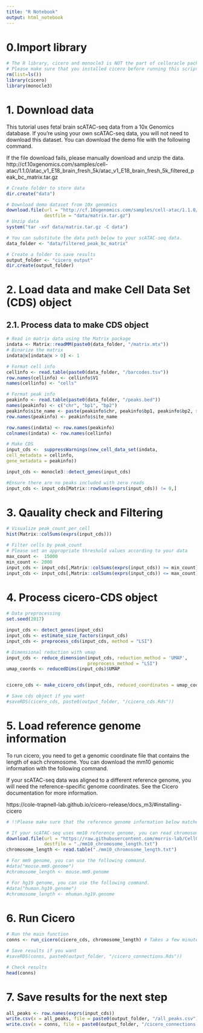 ```yaml
---
title: "R Notebook"
output: html_notebook
---
```

# 0.Import library
```r
# The R library, cicero and monocle3 is NOT the part of celloracle package. Please install them yourself if you use this notebook.
# Please make sure that you installed cicero before running this script
rm(list=ls())
library(cicero)
library(monocle3)

```

# 1. Download data

This tutorial uses fetal brain scATAC-seq data from a 10x Genomics database. If you’re using your own scATAC-seq data, you will not need to download this dataset.
You can download the demo file with the following command. 

If the file download fails, please manually download and unzip the data.
http://cf.10xgenomics.com/samples/cell-atac/1.1.0/atac_v1_E18_brain_fresh_5k/atac_v1_E18_brain_fresh_5k_filtered_peak_bc_matrix.tar.gz

```r
# Create folder to store data
dir.create("data")

# Download demo dataset from 10x genomics 
download.file(url = "http://cf.10xgenomics.com/samples/cell-atac/1.1.0/atac_v1_E18_brain_fresh_5k/atac_v1_E18_brain_fresh_5k_filtered_peak_bc_matrix.tar.gz",
              destfile = "data/matrix.tar.gz")
# Unzip data
system("tar -xvf data/matrix.tar.gz -C data")
```

```r
# You can substitute the data path below to your scATAC-seq data.
data_folder <- "data/filtered_peak_bc_matrix"

# Create a folder to save results
output_folder <- "cicero_output"
dir.create(output_folder)
```


# 2. Load data and make Cell Data Set (CDS) object 
## 2.1. Process data to make CDS object

```r
# Read in matrix data using the Matrix package
indata <- Matrix::readMM(paste0(data_folder, "/matrix.mtx")) 
# Binarize the matrix
indata@x[indata@x > 0] <- 1

# Format cell info
cellinfo <- read.table(paste0(data_folder, "/barcodes.tsv"))
row.names(cellinfo) <- cellinfo$V1
names(cellinfo) <- "cells"

# Format peak info
peakinfo <- read.table(paste0(data_folder, "/peaks.bed"))
names(peakinfo) <- c("chr", "bp1", "bp2")
peakinfo$site_name <- paste(peakinfo$chr, peakinfo$bp1, peakinfo$bp2, sep="_")
row.names(peakinfo) <- peakinfo$site_name

row.names(indata) <- row.names(peakinfo)
colnames(indata) <- row.names(cellinfo)

# Make CDS
input_cds <-  suppressWarnings(new_cell_data_set(indata,
cell_metadata = cellinfo,
gene_metadata = peakinfo))

input_cds <- monocle3::detect_genes(input_cds)

#Ensure there are no peaks included with zero reads
input_cds <- input_cds[Matrix::rowSums(exprs(input_cds)) != 0,] 
```

# 3. Qauality check and Filtering
```r
# Visualize peak_count_per_cell
hist(Matrix::colSums(exprs(input_cds)))
```

```r
# Filter cells by peak_count
# Please set an appropriate threshold values according to your data 
max_count <-  15000
min_count <- 2000
input_cds <- input_cds[,Matrix::colSums(exprs(input_cds)) >= min_count] 
input_cds <- input_cds[,Matrix::colSums(exprs(input_cds)) <= max_count] 

```


# 4. Process cicero-CDS object

```r
# Data preprocessing
set.seed(2017)

input_cds <- detect_genes(input_cds)
input_cds <- estimate_size_factors(input_cds)
input_cds <- preprocess_cds(input_cds, method = "LSI")

# Dimensional reduction with umap
input_cds <- reduce_dimension(input_cds, reduction_method = 'UMAP', 
                              preprocess_method = "LSI")
umap_coords <- reducedDims(input_cds)$UMAP


cicero_cds <- make_cicero_cds(input_cds, reduced_coordinates = umap_coords)

# Save cds object if you want
#saveRDS(cicero_cds, paste0(output_folder, "/cicero_cds.Rds"))

```

# 5. Load reference genome information

To run cicero, you need to get a genomic coordinate file that contains the length of each chromosome.
You can download the mm10 genomic information with the following command.

If your scATAC-seq data was aligned to a different reference genome, you will need the reference-specific genome coordinates. See the Cicero documentation for more information.

https://cole-trapnell-lab.github.io/cicero-release/docs_m3/#installing-cicero

```r
# !!Please make sure that the reference genome information below matches the reference genome of your scATAC-seq data.

# If your scATAC-seq uses mm10 reference genome, you can read chromosome length file with the following command.
download.file(url = "https://raw.githubusercontent.com/morris-lab/CellOracle/master/docs/demo_data/mm10_chromosome_length.txt",
              destfile = "./mm10_chromosome_length.txt")
chromosome_length <- read.table("./mm10_chromosome_length.txt")

# For mm9 genome, you can use the following command.
#data("mouse.mm9.genome")
#chromosome_length <- mouse.mm9.genome

# For hg19 genome, you can use the following command.
#data("human.hg19.genome")
#chromosome_length <- mhuman.hg19.genome


```

# 6. Run Cicero

```r
# Run the main function
conns <- run_cicero(cicero_cds, chromosome_length) # Takes a few minutes to run

# Save results if you want
#saveRDS(conns, paste0(output_folder, "/cicero_connections.Rds"))

# Check results
head(conns)
```

# 7. Save results for the next step

```r
all_peaks <- row.names(exprs(input_cds))
write.csv(x = all_peaks, file = paste0(output_folder, "/all_peaks.csv"))
write.csv(x = conns, file = paste0(output_folder, "/cicero_connections.csv"))

```


